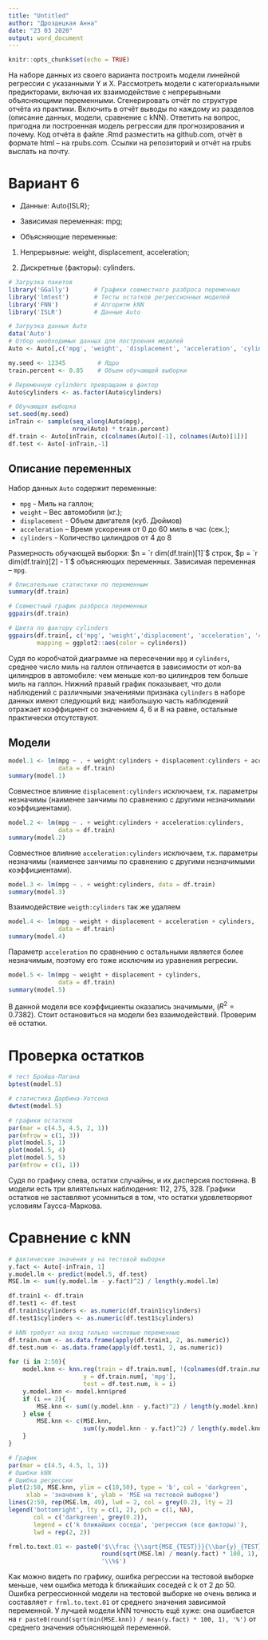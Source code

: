 ---
title: "Untitled"
author: "Дроздецкая Анна"
date: "23 03 2020"
output: word_document
---

```{r setup, include=FALSE}
knitr::opts_chunk$set(echo = TRUE)
```

На наборе данных из своего варианта построить модели линейной регрессии с указанными Y и X. Рассмотреть модели с категориальными предикторами, включая их взаимодействие с непрерывными объясняющими переменными. Сгенерировать отчёт по структуре отчёта из практики. Включить в отчёт выводы по каждому из разделов (описание данных, модели, сравнение с kNN). Ответить на вопрос, пригодна ли построенная модель регрессии для прогнозирования и почему.
Код отчёта в файле .Rmd разместить на github.com, отчёт в формате html – на rpubs.com. Ссылки на репозиторий и отчёт на rpubs выслать на почту.

# Вариант 6

- Данные: Auto{ISLR};

- Зависимая переменная: mpg;

- Объясняющие переменные:

1. Непрерывные: weight, displacement, acceleration;

2. Дискретные (факторы): cylinders.

```{r Данные и пакеты, warning = F, message = F}
# Загрузка пакетов
library('GGally')       # Графики совместного разброса переменных
library('lmtest')       # Тесты остатков регрессионных моделей
library('FNN')          # Алгоритм kNN
library('ISLR')         # Данные Auto

# Загрузка данных Auto
data('Auto')
# Отбор необходимых данных для построения моделей
Auto <- Auto[,c('mpg', 'weight', 'displacement', 'acceleration', 'cylinders'), drop=FALSE]

my.seed <- 12345         # Ядро
train.percent <- 0.85    # Объем обучающей выборки

# Переменную cylinders превращаем в фактор
Auto$cylinders <- as.factor(Auto$cylinders)

# Обучающая выборка
set.seed(my.seed)
inTrain <- sample(seq_along(Auto$mpg), 
                  nrow(Auto) * train.percent)
df.train <- Auto[inTrain, c(colnames(Auto)[-1], colnames(Auto)[1])]
df.test <- Auto[-inTrain,-1]
```

## Описание переменных  

Набор данных `Auto` содержит переменные:  

- `mpg` - Миль на галлон;
- `weight` – Вес автомобиля (кг.);  
- `displacement` - Объем двигателя (куб. Дюймов)
- `acceleration` – Время ускорения от 0 до 60 миль в час (сек.);
- `cylinders` - Количество цилиндров от 4 до 8

Размерность обучающей выборки: $n = `r dim(df.train)[1]`$ строк, $p = `r dim(df.train)[2] - 1`$ объясняющих переменных. Зависимая переменная -- `mpg`.

```{r Описание данных, echo = F, message = F, warning = F}
# Описательные статистики по переменным
summary(df.train)

# Совместный график разброса переменных
ggpairs(df.train)

# Цвета по фактору cylinders
ggpairs(df.train[, c('mpg', 'weight','displacement', 'acceleration', 'cylinders')], 
        mapping = ggplot2::aes(color = cylinders))
```

Судя по коробчатой диаграмме на пересечении `mpg` и `cylinders`, среднее число миль на галлон отличается в зависимости от кол-ва цилиндров в автомобиле: чем меньше кол-во цилиндров тем больше миль на галлон. Нижний правый график показывает, что доли наблюдений с различными значениями признака `cylinders` в наборе данных имеют следующий вид: наибольшую часть наблюдений отражает коэффициент со значением 4, 6 и 8 на равне, остальные практически отсутствуют.

## Модели  

```{r echo = F, warning = F, error = F}
model.1 <- lm(mpg ~ . + weight:cylinders + displacement:cylinders + acceleration:cylinders,
              data = df.train)
summary(model.1)
```

Совместное влияние `displacement:cylinders` исключаем, т.к. параметры незначимы (наименее занчимы по сравнению с другими незначимыми коэффициентами).

```{r echo = F, warning = F, error = F}
model.2 <- lm(mpg ~ . + weight:cylinders + acceleration:cylinders,
              data = df.train)
summary(model.2)
```

Совместное влияние `acceleration:cylinders` исключаем, т.к. параметры незначимы (наименее занчимы по сравнению с другими незначимыми коэффициентами).

```{r echo = F, warning = F, error = F}
model.3 <- lm(mpg ~ . + weight:cylinders, data = df.train)
summary(model.3)
```

Взаимодействие `weigth:cylinders` так же удаляем

```{r echo = F, warning = F, error = F}
model.4 <- lm(mpg ~ weight + displacement + acceleration + cylinders,
              data = df.train)
summary(model.4)
```

Параметр `acceleration` по сравнению с остальными является более незначимым, поэтому его тоже исключим из уравнения регресии.

```{r echo = F, warning = F, error = F}
model.5 <- lm(mpg ~ weight + displacement + cylinders,
              data = df.train)
summary(model.5)
```

В данной модели все коэффициенты оказались значимыми,  ($R^2=0.7382$). Cтоит остановиться на модели без взаимодействий. Проверим её остатки.

# Проверка остатков  

```{r , warning = F, error = F}

# тест Бройша-Пагана
bptest(model.5)

# статистика Дарбина-Уотсона
dwtest(model.5)

# графики остатков
par(mar = c(4.5, 4.5, 2, 1))
par(mfrow = c(1, 3))
plot(model.5, 1)
plot(model.5, 4)
plot(model.5, 5)
par(mfrow = c(1, 1))
```

Судя по графику слева, остатки случайны, и их дисперсия постоянна. В модели есть три влиятельных наблюдения: 112, 275, 328. Графики остатков не заставляют усомниться в том, что остатки удовлетворяют условиям Гаусса-Маркова.

# Сравнение с kNN

```{r }

# фактические значения y на тестовой выборке
y.fact <- Auto[-inTrain, 1]
y.model.lm <- predict(model.5, df.test)
MSE.lm <- sum((y.model.lm - y.fact)^2) / length(y.model.lm)

df.train1 <- df.train
df.test1 <- df.test
df.train1$cylinders <- as.numeric(df.train1$cylinders)
df.test1$cylinders <- as.numeric(df.test1$cylinders)

# kNN требует на вход только числовые переменные
df.train.num <- as.data.frame(apply(df.train1, 2, as.numeric))
df.test.num <- as.data.frame(apply(df.test1, 2, as.numeric))

for (i in 2:50){
    model.knn <- knn.reg(train = df.train.num[, !(colnames(df.train.num) %in% 'mpg')], 
                     y = df.train.num[, 'mpg'], 
                     test = df.test.num, k = i)
    y.model.knn <- model.knn$pred
    if (i == 2){
        MSE.knn <- sum((y.model.knn - y.fact)^2) / length(y.model.knn)
    } else {
        MSE.knn <- c(MSE.knn, 
                     sum((y.model.knn - y.fact)^2) / length(y.model.knn))
    }
}

# График
par(mar = c(4.5, 4.5, 1, 1))
# Ошибки kNN
# Ошибка регрессии
plot(2:50, MSE.knn, ylim = c(10,50), type = 'b', col = 'darkgreen',
     xlab = 'значение k', ylab = 'MSE на тестовой выборке')
lines(2:50, rep(MSE.lm, 49), lwd = 2, col = grey(0.2), lty = 2)
legend('bottomright', lty = c(1, 2), pch = c(1, NA), 
       col = c('darkgreen', grey(0.2)), 
       legend = c('k ближайших соседа', 'регрессия (все факторы)'), 
       lwd = rep(2, 2))
```

```{r, include = F}
frml.to.text.01 <- paste0('$\\frac {\\sqrt{MSE_{TEST}}}{\\bar{y}_{TEST}} = ',
                          round(sqrt(MSE.lm) / mean(y.fact) * 100, 1),
                          '\\%$')
```

Как можно видеть по графику, ошибка регрессии на тестовой выборке меньше, чем ошибка метода k ближайших соседей с k от 2 до 50. Ошибка регрессионной модели на тестовой выборке не очень велика и составляет `r frml.to.text.01` от среднего значения зависимой переменной. У лучшей модели kNN точность ещё хуже: она ошибается на `r paste0(round(sqrt(min(MSE.knn)) / mean(y.fact) * 100, 1), '%')` от среднего значения объясняющей переменной.